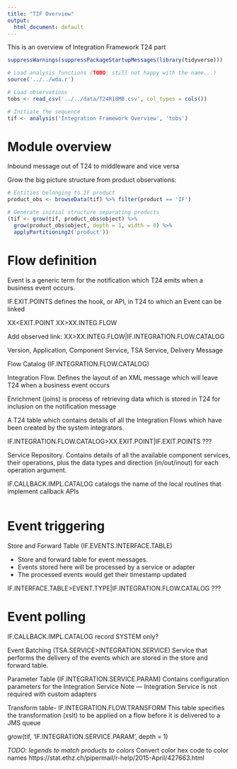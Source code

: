 ```yaml
---
title: "TIF Overview"
output:
  html_document: default
---
```

This is an overview of Integration Framework T24 part

```r
suppressWarnings(suppressPackageStartupMessages(library(tidyverse)))

# Load analysis functions (TODO: still not happy with the name...)
source('../../wda.r')

# Load observations
tobs <- read_csv('../../data/T24R18MB.csv', col_types = cols())

# Initiate the sequence
tif <- analysis('Integration Framework Overview', 'tobs')
```

# Module overview
Inbound message out of T24 to middleware and vice versa

Grow the big picture structure from product observations:

```r
# Entities belonging to IF product
product_obs <- browseData(tif) %>% filter(product == 'IF')

# Generate initial structure separating products
(tif <- grow(tif, product_obs$object) %>%
  grow(product_obs$object, depth = 1, width = 0) %>%
  applyPartitioning2('product'))
```

# Flow definition
Event is a generic term for the notification which T24 emits when a business event occurs.

IF.EXIT.POINTS defines the hook, or API, in T24 to which an Event can be linked

XX<EXIT.POINT
XX>XX.INTEG.FLOW

Add observed link:
XX>XX.INTEG.FLOW|IF.INTEGRATION.FLOW.CATALOG

Version, Application, Component Service, TSA Service, Delivery Message

Flow Catalog (IF.INTEGRATION.FLOW.CATALOG)

Integration Flow. Defines the layout of an XML message which will leave T24 
when a business event occurs 

Enrichment (joins) is process of retrieving data which is stored in T24 for inclusion on the notification message 

A T24 table which contains details of all the Integration Flows which have been created by the system integrators. 

IF.INTEGRATION.FLOW.CATALOG>XX.EXIT.POINT|IF.EXIT.POINTS ???

Service Repository. Contains details of all the available component services, their 
operations, plus the data types and direction (in/out/inout) for 
each operation argument. 

IF.CALLBACK.IMPL.CATALOG catalogs the name of the local routines that implement callback APIs 

```r

```

# Event triggering
Store and Forward Table (IF.EVENTS.INTERFACE.TABLE)

- Store and forward table for event messages.
- Events stored here will be processed by a service or adapter 
- The processed events would get their timestamp updated 

IF.INTERFACE.TABLE>EVENT.TYPE|IF.INTEGRATION.FLOW.CATALOG ???

# Event polling
IF.CALLBACK.IMPL.CATALOG record SYSTEM only?

Event Batching (TSA.SERVICE>INTEGRATION.SERVICE)
Service that performs the delivery of the events which are stored 
in the store and forward table. 

Parameter Table (IF.INTEGRATION.SERVICE.PARAM)
Contains configuration parameters for the Integration Service 
Note — Integration Service is not required with custom adapters 

Transform table- IF.INTEGRATION.FLOW.TRANSFORM 
This table specifies the transformation (xslt) to be applied on a flow before it is delivered to a JMS queue 

grow(tif, 'IF.INTEGRATION.SERVICE.PARAM', depth = 1)

 *TODO: legends to match products to colors*
Convert color hex code to color names
https://stat.ethz.ch/pipermail/r-help/2015-April/427663.html

